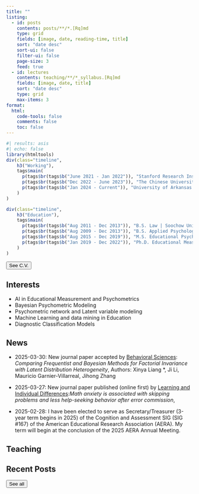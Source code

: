 ```yaml
---
title: ""
listing:
  - id: posts
    contents: posts/**/*.[Rq]md
    type: grid
    fields: [image, date, reading-time, title]
    sort: "date desc"
    sort-ui: false
    filter-ui: false
    page-size: 3
    feed: true
  - id: lectures
    contents: teaching/**/*_syllabus.[Rq]md
    fields: [image, date, title]
    sort: "date desc"
    type: grid
    max-items: 3
format: 
  html:
    code-tools: false
    comments: false
    toc: false
---
```




```r
#| results: asis
#| echo: false
library(htmltools)
div(class="timeline",
    h3("Working"),
    tags$main(
      p(tags$br(tags$b("June 2021 - Jan 2022")), "Stanford Research Institute (SRI) | Associate Researcher (Internship)"),
      p(tags$br(tags$b("Dec 2022 - June 2023")), "The Chinese University of Hong Kong | Postdoctoral Fellow"),
      p(tags$br(tags$b("Jan 2024 - Current")), "University of Arkansas | Assistant Professor"),
    )
)

div(class="timeline",
    h3("Education"),
    tags$main(
      p(tags$br(tags$b("Aug 2011 - Dec 2013")), "B.S. Law | Soochow University"),
      p(tags$br(tags$b("Aug 2009 - Dec 2013")), "B.S. Applied Psychology | Soochow University"),
      p(tags$br(tags$b("Aug 2015 - Dec 2019")), "M.S. Educational Psychology & Research | University of Kansas"),
      p(tags$br(tags$b("Jan 2019 - Dec 2022")), "Ph.D. Educational Measurement & Statistics | University of Iowa")
    )
)
```

<a href="./uploads/Curriculum_Vitae.pdf"><button type="button" class="btn btn-primary float-end btn-sm">See C.V.</button></a>

## Interests

-   AI in Educational Measurement and Psychometrics
-   Bayesian Psychometric Modeling
-   Psychometric network and Latent variable modeling
-   Machine Learning and data mining in Education
-   Diagnostic Classification Models

## News

::: macwindow
-   2025-03-30: New journal paper accepted by [Behavioral Sciences]{.underline}: *Comparing Frequentist and Bayesian Methods for Factorial Invariance with Latent Distribution Heterogeneity*, Authors: Xinya Liang \*, Ji Li, Mauricio Garnier-Villarreal, Jihong Zhang

-   2025-03-27: New journal paper published (online first) by [Learning and Individual Differences]{.underline}:*Math anxiety is associated with skipping problems and less help-seeking behavior after error commission*,

-   2025-02-28: I have been elected to serve as Secretary/Treasurer (3-year term begins in 2025) of the Cognition and Assessment SIG (SIG #167) of the American Educational Research Association (AERA). My term will begin at the conclusion of the 2025 AERA Annual Meeting.
:::


## Teaching

::: {#lectures}
:::

## Recent Posts

::: {#posts}
:::

<a href="./posts.qmd"><button type="button" class="btn btn-primary float-end btn-sm">See all</button></a>

